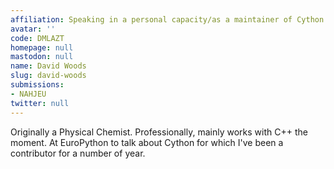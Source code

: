 ```yaml
---
affiliation: Speaking in a personal capacity/as a maintainer of Cython
avatar: ''
code: DMLAZT
homepage: null
mastodon: null
name: David Woods
slug: david-woods
submissions:
- NAHJEU
twitter: null
---
```


Originally a Physical Chemist. Professionally, mainly works with C++ the moment. At EuroPython to talk about Cython for which I've been a contributor for a number of year.
